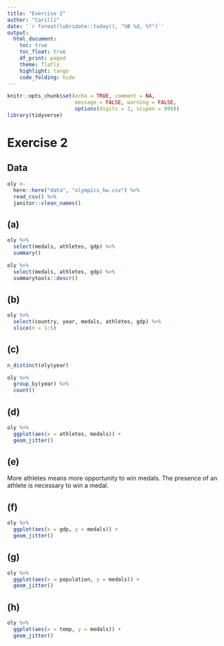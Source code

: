 ```yaml
---
title: "Exercise 2"
author: "Carilli"
date: '`r format(lubridate::today(), "%B %d, %Y")`'
output: 
  html_document:
    toc: true
    toc_float: true
    df_print: paged
    theme: flatly
    highlight: tango
    code_folding: hide
---
```


```r
knitr::opts_chunk$set(echo = TRUE, comment = NA,
                      message = FALSE, warning = FALSE,
                      options(digits = 3, scipen = 999))
library(tidyverse)
```

# Exercise 2 {.tabset}

## Data 

```r
oly <- 
  here::here("data", "olympics_hw.csv") %>% 
  read_csv() %>% 
  janitor::clean_names()
```

## (a)

```r

oly %>% 
  select(medals, athletes, gdp) %>% 
  summary()

oly %>% 
  select(medals, athletes, gdp) %>% 
  summarytools::descr()
```

## (b)

```r

oly %>% 
  select(country, year, medals, athletes, gdp) %>% 
  slice(n = 1:5)

```

## (c)

```r
n_distinct(oly$year)

oly %>% 
  group_by(year) %>% 
  count()
```

## (d)

```r
oly %>% 
  ggplot(aes(x = athletes, medals)) + 
  geom_jitter()
```

## (e)

More athletes means more opportunity to win medals. The presence of an athlete is necessary to win a medal.

## (f) 

```r
oly %>% 
  ggplot(aes(x = gdp, y = medals)) +
  geom_jitter()
```

## (g)

```r
oly %>% 
  ggplot(aes(x = population, y = medals)) + 
  geom_jitter()
```

## (h)

```r

oly %>% 
  ggplot(aes(x = temp, y = medals)) + 
  geom_jitter()

```

